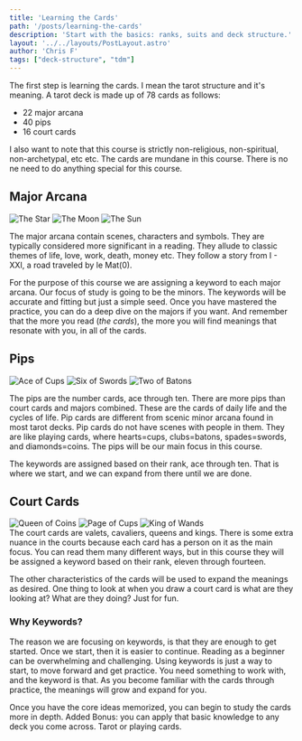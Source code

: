```yaml
---
title: 'Learning the Cards'
path: '/posts/learning-the-cards'
description: 'Start with the basics: ranks, suits and deck structure.'
layout: '../../layouts/PostLayout.astro'
author: 'Chris F'
tags: ["deck-structure", "tdm"]
---
```


The first step is learning the cards. I mean the tarot structure and it's meaning. A tarot deck is made up of 78 cards as follows:

<ul class="rt-margin">
<li>22 major arcana</li>
<li>40 pips</li>
<li>16 court cards</li>
</ul>

I also want to note that this course is strictly non-religious, non-spiritual, non-archetypal, etc etc. The cards are mundane in this course. There is no ne need to do anything special for this course. 

## Major Arcana

<div class="spread">

<img src={theStar.src} alt="The Star" />
<img src={theMoon.src} alt="The Moon" class="hidden" />
<img src={theSun.src} alt="The Sun" class="hidden" />

</div>

The major arcana contain scenes, characters and symbols. They are typically considered more significant in a reading. They allude to classic themes of life, love, work, death, money etc. They follow a story from I - XXI, a road traveled by le Mat(0).

For the purpose of this course we are assigning a keyword to each major arcana. Our focus of study is going to be the minors. The keywords will be accurate and fitting but just a simple seed. Once you have mastered the practice, you can do a deep dive on the majors if you want. And remember that the more you read (_the cards_), the more you will find meanings that resonate with you, in all of the cards.

## Pips

<div class="spread">
<img src={aceCups.src} alt="Ace of Cups" />
<img src={sixSwords.src} alt="Six of Swords" class="hidden" />
<img src={twoBatons.src} alt="Two of Batons" class="hidden" />



</div>

The pips are the number cards, ace through ten. There are more pips than court cards and majors combined. These are the cards of daily life and the cycles of life. Pip cards are different from scenic minor arcana found in most tarot decks. Pip cards do not have scenes with people in them. They are like playing cards, where hearts=cups, clubs=batons, spades=swords, and diamonds=coins. The pips will be our main focus in this course.

The keywords are assigned based on their rank, ace through ten. That is where we start, and we can expand from there until we are done.

## Court Cards

<div class="spread">

<img src={queenCoins.src} alt="Queen of Coins" />
<img src={pageCups.src} alt="Page of Cups" class="hidden" />
<img src={kingWands.src} alt="King of Wands" class="hidden" />

</div>
The court cards are valets, cavaliers, queens and kings. There is some extra nuance in the courts because each card has a person on it as the main focus. You can read them many different ways, but in this course they will be assigned a keyword based on their rank, eleven through fourteen.

The other characteristics of the cards will be used to expand the meanings as desired. One thing to look at when you draw a court card is what are they looking at? What are they doing? Just for fun.

### Why Keywords?

The reason we are focusing on keywords, is that they are enough to get started. Once we start, then it is easier to continue. Reading as a beginner can be overwhelming and challenging. Using keywords is just a way to start, to move forward and get practice. You need something to work with, and the keyword is that. As you become familiar with the cards through practice, the meanings will grow and expand for you. 

Once you have the core ideas memorized, you can begin to study the cards more in depth. Added Bonus: you can apply that basic knowledge to any deck you come across. Tarot or playing cards.

